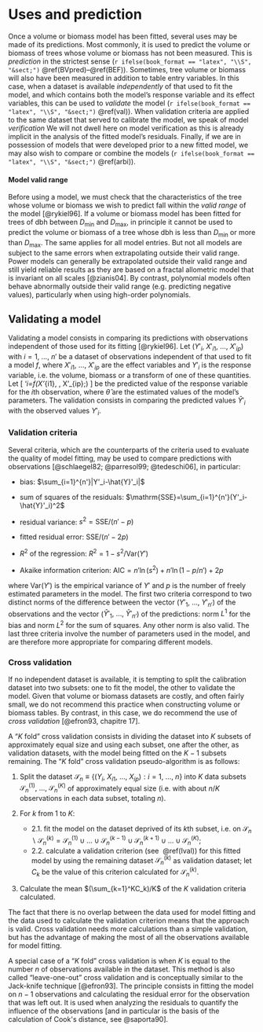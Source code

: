
# Uses and prediction {#util}

Once a volume or biomass model has been fitted, several uses may be made of its predictions. Most commonly, it is used to predict the volume or biomass of trees whose volume or biomass has not been measured. This is *prediction* in the strictest sense (`r ifelse(book_format == "latex", "\\S", "&sect;")`\ \@ref(BVpred)--\@ref(BEF)). Sometimes, tree volume or biomass will also have been measured in addition to table entry variables. In this case, when a dataset is available *independently* of that used to fit the model, and which contains both the model's response variable and its effect variables, this can be used to 
*validate* the model (`r ifelse(book_format == "latex", "\\S", "&sect;")`\ \@ref(val)). When validation criteria are applied to the same dataset that served to calibrate the model, we speak of model *verification* We will not dwell here on model verification as this is already implicit in the analysis of the fitted model's residuals. Finally, if we are in possession of models that were developed prior to a new fitted model, we may also wish to compare or combine the models (`r ifelse(book_format == "latex", "\\S", "&sect;")`\ \@ref(arbi)).


#### Model valid range {-}

Before using a model, we must check that the characteristics of the tree whose volume or biomass we wish to predict fall within the *valid range* of the model [@rykiel96]. If a volume or biomass model has been fitted for trees of dbh between $D_{\min}$ and $D_{\max}$, in principle it cannot be used to predict the volume or biomass of a tree whose dbh is less than $D_{\min}$ or more than $D_{\max}$. The same applies for all model entries. But not all models are subject to the same errors when extrapolating outside their valid range. Power models can generally be extrapolated outside their valid range and still yield reliable results as they are based on a fractal allometric model that is invariant on all scales [@zianis04]. By contrast, polynomial models often behave abnormally outside their valid range (e.g. predicting negative values), particularly when using high-order polynomials.




## Validating a model {#val}


Validating a model consists in comparing its predictions with observations independent of those used for its fitting [@rykiel96]. Let ($Y'_i$, $X'_{i1}$, $\ldots$, $X'_{ip}$) with $i=1$, $\ldots$, $n'$ be a dataset of observations independent of that used to fit a model $f$, where $X'_{i1}$, $\ldots$, $X'_{ip}$ are the effect variables and $Y'_i$ is the response variable, i.e. the volume, biomass or a transform of one of these quantities. Let 
\[
\hat{Y}'_i=f(X'_{i1},\ \ldots,\ X'_{ip};\hat{\theta})
\]
be the predicted value of the response variable for the $i$th observation, where $\hat{\theta}$ are the estimated values of the model's parameters. The validation consists in comparing the predicted values $\hat{Y}'_i$ with the observed values $Y'_i$.



### Validation criteria {#Ival}

Several criteria, which are the counterparts of the criteria used to evaluate the quality of model fitting, may be used to compare predictions with observations [@schlaegel82; @parresol99; @tedeschi06], in particular:

- bias: $\sum_{i=1}^{n'}|Y'_i-\hat{Y}'_i|$

- sum of squares of the residuals: $\mathrm{SSE}=\sum_{i=1}^{n'}(Y'_i-\hat{Y}'_i)^2$

- residual variance: $s^2=\mathrm{SSE}/(n'-p)$

- fitted residual error: $\mathrm{SSE}/(n'-2p)$

- $R^2$ of the regression: $R^2=1-s^2/\mathrm{Var}(Y')$

- Akaike information criterion: $\mathrm{AIC}=n'\ln(s^2)+n'\ln(1-p/n')+2p$

where $\mathrm{Var}(Y')$ is the empirical variance of $Y'$ and $p$ is the number of freely estimated parameters in the model. The first two criteria correspond to two distinct norms of the difference between the vector ($Y'_1,\ \ldots,\ Y'_{n'}$) of the observations and the vector ($\hat{Y}'_1,\ \ldots,\ \hat{Y}'_{n'}$) of the predictions: norm $L^1$ for the bias and norm $L^2$ for the sum of squares. Any other norm is also valid. The last three criteria involve the number of parameters used in the model, and are therefore more appropriate for comparing different models.



### Cross validation

If no independent dataset is available, it is tempting to split the calibration dataset into two subsets: one to fit the model, the other to validate the model. Given that volume or biomass datasets are costly, and often fairly small, we do not recommend this practice when constructing volume or biomass tables. By contrast, in this case, we do recommend the use of *cross validation* [@efron93, chapitre 17].

A "$K$ fold" cross validation consists in dividing the dataset into $K$ subsets of approximately equal size and using each subset, one after the other, as validation datasets, with
the model being fitted on the $K-1$ subsets remaining. The "$K$ fold" cross validation pseudo-algorithm is as follows:

1. Split the dataset $\mathcal{S}_n\equiv\{(Y_i,\ X_{i1},\ \ldots,\ X_{ip}): i=1,\ \ldots,\ n\}$ into $K$ data subsets $\mathcal{S}_n^{(1)},\ \ldots,\ \mathcal{S}_n^{(K)}$ of approximately equal size (i.e. with about $n/K$ observations in each data subset, totaling $n$).

2. For $k$ from 1 to $K$:
    + 2.1. fit the model on the dataset deprived of its $k$th subset, i.e. on $\mathcal{S}_n\backslash\mathcal{S}_n^{(k)}=\mathcal{S}_n^{(1)}    \cup\ldots\cup\mathcal{S}_n^{(k-1)}\cup\mathcal{S}_n^{(k+1)}\cup\ldots\cup\mathcal{S}_n^{(K)}$;
    + 2.2. calculate a validation criterion (see \S\ \@ref(Ival)) for this fitted model by using the remaining dataset 		$\mathcal{S}_n^{(k)}$ as validation dataset; let $C_k$ be the value of this criterion calculated for $\mathcal{S}_n^{(k)}$.

3. Calculate the mean $(\sum_{k=1}^KC_k)/K$ of the $K$ validation criteria calculated.

The fact that there is no overlap between the data used for model fitting and the data used to calculate the validation criterion means that the approach is valid. Cross validation needs more calculations than a simple validation, but has the advantage of making the most of all the observations available for model fitting.

A special case of a "$K$ fold" cross validation is when $K$ is equal to the number $n$ of observations available in the dataset. This method is also called "leave-one-out" cross validation and is conceptually similar to the Jack-knife technique [@efron93]. The principle consists in fitting the model on $n-1$ observations and calculating the residual error for the observation that was left out. It is used when analyzing the residuals to quantify the influence of the observations [and in particular is the basis of the calculation of Cook's distance, see @saporta90].


